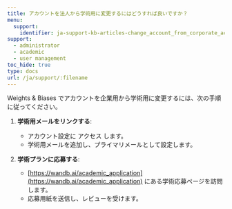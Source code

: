 ---
title: アカウントを法人から学術用に変更するにはどうすれば良いですか？
menu:
  support:
    identifier: ja-support-kb-articles-change_account_from_corporate_academic
support:
  - administrator
  - academic
  - user management
toc_hide: true
type: docs
url: /ja/support/:filename
---
Weights & Biases でアカウントを企業用から学術用に変更するには、次の手順に従ってください。

1. **学術用メールをリンクする**:
   - アカウント設定に アクセス します。
   - 学術用メールを追加し、プライマリメールとして設定します。

2. **学術プランに応募する**:
   - [https://wandb.ai/academic_application](https://wandb.ai/academic_application) にある学術応募ページを訪問します。
   - 応募用紙を送信し、レビューを受けます。